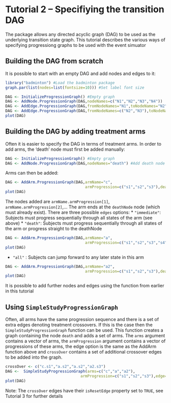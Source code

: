 <!--
%\VignetteEngine{knitr::knitr}
%\VignetteIndexEntry{Tutorial 2 -- Specifiying the transition DAG}
-->

Tutorial 2 -- Specifiying the transition DAG
========================================================

The package allows any directed acyclic graph (DAG) to be used as the underlying transition state graph. This tutorial describes the various ways of specifying progressiong graphs to be used with the event simuator

Building the DAG from scratch
--------------------------------------------------------

It is possible to start with an empty DAG and add nodes and edges to it:

```r
library("badminton") #Load the badminton package
graph.par(list(nodes=list(fontsize=10))) #Set label font size

DAG <- InitializeProgressionGraph() #Empty graph
DAG <- AddNode.ProgressionGraph(DAG,nodeNames=c("N1","N2","N3","N4"))
DAG <- AddEdge.ProgressionGraph(DAG,fromNodeNames="N1",toNodeNames="N2") 
DAG <- AddEdge.ProgressionGraph(DAG,fromNodeNames=c("N2","N3"),toNodeNames=c("N3","N4")) 
plot(DAG)
```

Building the DAG by adding treatment arms
--------------------------------------------------------

Often it is easier to specify the DAG in terms of treatment arms. In order to add arms, the 'death' node must first be
added manually:
```r
DAG <- InitializeProgressionGraph() #Empty graph
DAG <- AddNode.ProgressionGraph(DAG,nodeNames="death") #Add death node 
```

Arms can then be added:
```r
DAG <- AddArm.ProgressionGraph(DAG,armName="c",
                                   armProgression=c("s1","s2","s3"),deathNode="death",edges="immediate")
plot(DAG)
```

The nodes added are ```armName.armProgression[1]```, ```armName.armProgression[2]```,... The arm ends at the ```deathNode``` node (which must already exist). There are three possible ```edges``` options:
* ```"immediate"```: Subjects must progress sequentially through all states of the arm (see above)
* ```"death"```: Subjects must progress sequentially through all states of the arm or progress straight to the deathNode
```r
DAG <- AddArm.ProgressionGraph(DAG,armName="a",
                                   armProgression=c("s1","s2","s3","s4"),deathNode="death",edges="death")
plot(DAG)
```

* ```"all"``` : Subjects can jump forward to any later state in this arm
```r
DAG <- AddArm.ProgressionGraph(DAG,armName="a2",
                                   armProgression=c("s1","s2","s3"),deathNode="death",edges="all")
plot(DAG)
```

It is possible to add further nodes and edges using the function from earlier in this tutorial

Using  ```SimpleStudyProgressionGraph```
--------------------------------------------------------

Often, all arms have the same progression sequence and there is a set of extra edges denoting treatment crossovers. If this is the case then the ```SimpleStudyProgressionGraph``` function can be used. This function creates a graph containing the node ```death``` and adds a set of arms. The ```arms``` argument contains a vector of arms, the ```armProgression``` argument contains a vector of progressions of these arms, the edge option is the same as the AddArm function above and ```crossOver``` contains a set of additional crossover edges to be added into the graph.

```r

crossOver <- c("c.s1","a.s2","a.s2","a2.s3")
DAG <-  SimpleStudyProgressionGraph(arms=c("c","a","a2"),
                                 armProgression=c("s1","s2","s3"),edge="immediate",crossOver=crossOver)
plot(DAG)
```

Note: The ```crossOver``` edges have their ```isResetEdge``` property set to ```TRUE```, see Tutorial 3 for further details

